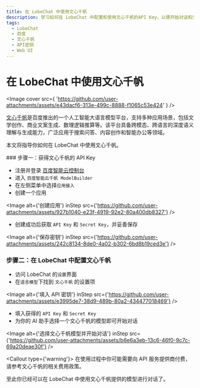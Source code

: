 ```yaml
---
title: 在 LobeChat 中使用文心千帆
description: 学习如何在 LobeChat 中配置和使用文心千帆的API Key，以便开始对话和交互。
tags:
  - LobeChat
  - 百度
  - 文心千帆
  - API密钥
  - Web UI
---
```


# 在 LobeChat 中使用文心千帆

<Image
  cover
  src={
    'https://github.com/user-attachments/assets/e43dacf6-313e-499c-8888-f1065c53e424'
  }
/>

[文心千帆](https://qianfan.cloud.baidu.com/)是百度推出的一个人工智能大语言模型平台，支持多种应用场景，包括文学创作、商业文案生成、数理逻辑推算等。该平台具备跨模态、跨语言的深度语义理解与生成能力，广泛应用于搜索问答、内容创作和智能办公等领域。

本文将指导你如何在 LobeChat 中使用文心千帆。

<Steps>
### 步骤一：获得文心千帆的 API Key

- 注册并登录 [百度智能云控制台](https://console.bce.baidu.com/)
- 进入 `百度智能云千帆 ModelBuilder`
- 在左侧菜单中选择`应用接入`
- 创建一个应用

<Image
  alt={'创建应用'}
  inStep
  src={'https://github.com/user-attachments/assets/927b1040-e23f-4919-92e2-80a400db8327'}
/>

- 创建成功后获取 `API Key` 和 `Secret Key`，并妥善保存

<Image
  alt={'保存密钥'}
  inStep
  src={'https://github.com/user-attachments/assets/242c8134-8de0-4a02-b302-6bd8b19ced3e'}
/>

### 步骤二：在 LobeChat 中配置文心千帆

- 访问 LobeChat 的`设置`界面
- 在`语言模型`下找到 `文心千帆` 的设置项

<Image
  alt={'填入 API 密钥'}
  inStep
  src={'https://github.com/user-attachments/assets/e3995de7-38d9-489b-80a2-434477018469'}
/>

- 填入获得的 `API Key` 和 `Secret Key`
- 为你的 AI 助手选择一个文心千帆的模型即可开始对话

<Image
  alt={'选择文心千帆模型并开始对话'}
  inStep
  src={'https://github.com/user-attachments/assets/b6e6a3eb-13c6-46f0-9c7c-69a20deae30f'}
/>

<Callout type={'warning'}>
  在使用过程中你可能需要向 API 服务提供商付费，请参考文心千帆的相关费用政策。
</Callout>

</Steps>

至此你已经可以在 LobeChat 中使用文心千帆提供的模型进行对话了。

